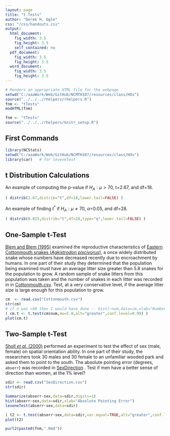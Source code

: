 ```yaml
---
layout: page
title: "t-Tests"
author: "Derek H. Ogle"
css: "/css/handouts.css"
output:
  html_document:
    fig_width: 3.5
    fig_height: 3.5
    self_contained: no
  pdf_document:
    fig_width: 3.5
    fig_height: 3.5
  word_document:
    fig_width: 3.5
    fig_height: 3.5
---
```


```r
# Renders an appropriate HTML file for the webpage
setwd("C:/aaaWork/Web/GitHub/NCMTH107/resources/class/HOs")
source("../../../rhelpers/rhelpers.R")
fnm <- "tTests"
modHTML(fnm)
```

```r
fnm <- "tTests"
source("../../../rhelpers/knitr_setup.R")
```

## First Commands
```r
library(NCStats)
setwd("C:/aaaWork/Web/GitHub/NCMTH107/resources/class/HOs")
library(car)   # for leveneTest
```

## t Distribution Calculations
An example of computing the p-value if $H_{A}:\mu>70$, t=2.67, and df=18.
```r
( distrib(2.67,distrib="t",df=18,lower.tail=FALSE) )
```

An example of finding $t^{*}$ if $H_{A}:\mu\neq70$, $\alpha$=0.05, and df=28.
```r
( distrib(0.025,distrib="t",df=28,type="q",lower.tail=FALSE) )
```

## One-Sample t-Test
[Blem and Blem (1995)](http://www.jstor.org/stable/1564989?seq=1#page_scan_tab_contents) examined the reproductive characteristics of [Eastern Cottonmouth snakes (*Agkistrodon piscivorus*)](https://en.wikipedia.org/wiki/Agkistrodon_piscivorus), a once widely distributed snake whose numbers have decreased recently due to encroachment by humans.  In one part of their study they determined that the population being examined must have an average litter size greater than 5.8 snakes for the population to grow.  A random sample of snake litters from this population was taken and the number of snakes in each litter was recorded in in [Cottonmouth.csv](https://github.com/droglenc/NCData/raw/master/Cottonmouth.csv).  Test, at a very conservative level, if the average litter size is large enough for this population to grow.
```r
cm  <- read.csv("Cottonmouth.csv")
str(cm)
# if n was <40 then I would have done -- hist(~num,data=cm,xlab="Number in Litter")
( cm.t <- t.test(cm$num,mu=5.8,alt="greater",conf.level=0.99) )
plot(cm.t)
```

## Two-Sample t-Test
[Sholl *et al.* (2000)](http://www.sciencedirect.com/science/article/pii/S0272494499901469) performed an experiment to test the effect of sex (male, female) on spatial orientation ability.  In one part of their study, the researchers took 30 males and 30 female to an unfamiliar wooded park and asked them to point to the south.  The absolute pointing error (degrees, `abserr`) was recorded in [SexDirection](https://raw.githubusercontent.com/droglenc/NCData/master/SexDirection.csv) .  Test if men have a better sense of direction than women, at the 1% level?
```r
sdir <- read.csv("SexDirection.csv")
str(sdir)
```

```r
Summarize(abserr~sex,data=sdir,digits=1)
hist(abserr~sex,data=sdir,xlab="Absolute Pointing Error")
leveneTest(abserr~sex,data=sdir)
```

```r
( t2 <- t.test(abserr~sex,data=sdir,var.equal=TRUE,alt="greater",conf.level=0.99) )
plot(t2)
```

```r
purl2(paste0(fnm,".Rmd"))
```
